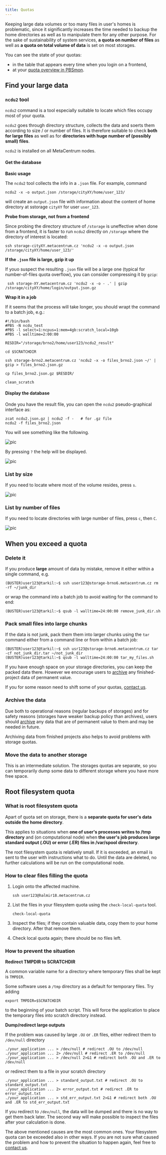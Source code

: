 ```yaml
---
title: Quotas
---
```

Keeping large data volumes or too many files in user's homes is problematic, since it significantly increases the time needed to backup the home directories as well as to manipulate them for any other purpose. For the sake of sustainability of system services, **a quota on number of files** as well as **a quota on total volume of data** is set on most storages.

You can see the state of your quotas:

- in the table that appears every time when you login on a frontend,
- at your [quota overview in PBSmon](http://metavo.metacentrum.cz/en/myaccount/kvoty).

## Find your large data

### `ncdu2` tool

`ncdu2` command is a tool especially suitable to locate which files occupy most of your quota.

`ncdu2` goes through directory structure, collects the data and soerts them according to size / or number of files. It is therefore suitable to check **both for large files** as well as for **directories with huge number of (possibly small) files**.

`ncdu2` is installed on all MetaCentrum nodes.

#### Get the database 

**Basic usage**

The `ncdu2` tool collects the info in a `.json` file. For example, command

    ncdu2 -x -o output.json /storage/cityXY/home/user_123/

will create an `output.json` file with information about the content of home directory at sstorage `cityXY` for user `user_123`.

**Probe from storage, not from a frontend**

Since probing the directory structure of `/storage` is uneffective when done from a frontend, it is faster to run `ncdu2` directly on `/storage` where the directory of interest is located:

    ssh storage-cityXY.metacentrum.cz 'ncdu2 -x -o output.json /storage/cityXY/home/user_123/'

**If the `.json` file is large, gzip it up**

If youo suspect the resulting `.json` file will be a large one (typical for number-of-files quota overflow), you can consider compressing it by `gzip`:

     ssh storage-XY.metacentrum.cz 'ncdu2 -x -o - .' | gzip /storage/cityXY/home/login/output.json.gz

**Wrap it in a job**

If it seems that the process will take longer, you should wrapt the command to a batch job, e.g.:

```
#!/bin/bash
#PBS -N ncdu_test
#PBS -l select=1:ncpus=1:mem=4gb:scratch_local=10gb
#PBS -l walltime=2:00:00 

RESDIR="/storage/brno2/home/user123/ncdu2_result"

cd $SCRATCHDIR

ssh storage-brno2.metacentrum.cz 'ncdu2 -x -o files_brno2.json ~/' | gzip > files_brno2.json.gz

cp files_brno2.json.gz $RESDIR/

clean_scratch

``` 

#### Display the database

Onde you have the result file, you can open the `ncdu2` pseudo-graphical interface as:

    zcat ncdu2.json.gz | ncdu2 -f -   # for .gz file
    ncdu2 -f files_brno2.json

You will see something like the following. 

![pic](/img/meta/data/ncdu2-default-view.png)

By pressing `?` the help will be displayed.

![pic](/img/meta/data/ncdu2-help.png)

### List by size

If you need to locate where most of the volume resides, press `s`.

![pic](/img/meta/data/ncdu2-list-by-size.png)

### List by number of files

If you need to locate directories with large number of files, press `c`, then `C`.

![pic](/img/meta/data/ncdu2-list-by-nfiles.png)

## When you exceed a quota 

### Delete it

If you produce **large** amount of data by mistake, remove it either within a single command, e.g.

    (BUSTER)user123@tarkil:~$ ssh user123@storage-brno6.metacentrum.cz rm -rf ~/junk_dir

or wrap the command into a batch job to avoid waiting for the command to end:

    (BUSTER)user123@tarkil:~$ qsub -l walltime=24:00:00 remove_junk_dir.sh

### Pack small files into large chunks

If the data is not junk, pack them them into larger chunks using the `tar` command either from a command line or from within a batch job:

    (BUSTER)user123@tarkil:~$ ssh usr123@storage-brno6.metacentrum.cz tar -cf not_junk_dir.tar ~/not_junk_dir
    (BUSTER)user123@tarkil:~$ qsub -l walltime=24:00:00 tar_my_files.sh

If you have enough space on your storage directories, you can keep the packed data there. However we encourage users to [archive](../data/storage-department) any finished-project data of permanent value.

If you for some reason need to shift some of your quotas, [contact us](../support).

### Archive the data

Due both to operational reasons (regular backups of storages) and for safety reasons (storages have weaker backup policy than archives), users should [archive](../data/storage-department) any data that are of permanent value to them and may be needed in future.

Archiving data from finished projects also helps to avoid problems with storage quotas.

### Move the data to another storage

This is an intermediate solution. The storages quotas are separate, so you can temporarily dump some data to different storage where you have more free space.

## Root filesystem quota

### What is root filesystem quota

Apart of quota set on storage, there is a **separate quota for user's data outside the home directory**.

This applies to situations when **one of user's processes writes to /tmp directory** and (on computational node) when **the user's job produces large standard output (.OU) or error (.ER) files in /var/spool directory**.

<Callout type="info" title="Root filesystem quota is only 1 GB">
    The root filesystem quota is relatively small. If it is exceeded, an email is sent to the user with instructions what to do. Until the data are deleted, no further calculations will be run on the computational node.
</Callout>

### How to clear files filling the quota

1. Login onto the affected machine.

    `ssh user123@halmir18.metacentrum.cz`

2. List the files in your filesystem quota using the `check-local-quota` tool.

    `check-local-quota`

3. Inspect the files; if they contain valuable data, copy them to your home directory. After that remove them.
4. Check local quota again; there should be no files left.

### How to prevent the situation

**Redirect TMPDIR to SCRATCHDIR**

A common variable name for a directory where temporary files shall be kept is `TMPDIR`.

Some software uses a `/tmp` directory as a default for temporary files. Try adding 

    export TMPDIR=$SCRATCHDIR

to the beginning of your batch script. This will force the application to place the temporary files into scratch directory instead.

**Dump/redirect large outputs**

If the problem was caused by large `.OU` or `.ER` files, either redirect them to `/dev/null` directory

    ./your_application ... > /dev/null # redirect .OU to /dev/null
    ./your_application ... 2> /dev/null # redirect .ER to /dev/null
    ./your_application ... > /dev/null 2>&1 # redirect both .OU and .ER to /dev/null

or redirect them to a file in your scratch directory

    ./your_application ... > standard_output.txt # redirect .OU to standard_output.txt
    ./your_application ... 2> error_output.txt # redirect .ER to error_output.txt
    ./your_application ... > std_err_output.txt 2>&1 # redirect both .OU and .ER to std_err_output.txt

If you redirect to `/dev/null`, the data will be dumped and there is no way to get them back later. The second way will make possible to inspect the files after your calculation is done.

The above mentioned causes are the most common ones. Your filesystem quota can be exceeded also in other ways. If you are not sure what caused the problem and how to prevent the situation to happen again, feel free to [contact us](../support).




